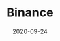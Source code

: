 ---
title: Binance
category: Exchanges & wallet
status: publish
date: 2020-09-24
slug: A short description for this item
website: https://accounts.binance.com/en/register?ref=36062535 
twitter:
logo:
featured_img: https://wp.gcap1.iotex.io/wp-content/uploads/2020/09/biance_logo.png
telegram:
---